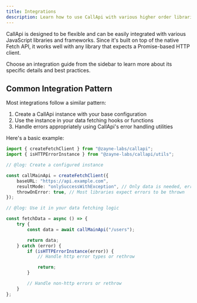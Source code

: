 ```yaml
---
title: Integrations
description: Learn how to use CallApi with various higher order libraries and frameworks
---
```


CallApi is designed to be flexible and can be easily integrated with various JavaScript libraries and frameworks. Since it's built on top of the native Fetch API, it works well with any library that expects a Promise-based HTTP client.

<Callout>
	Choose an integration guide from the sidebar to learn more about its specific details and best
	practices.
</Callout>

## Common Integration Pattern

Most integrations follow a similar pattern:

1. Create a CallApi instance with your base configuration
2. Use the instance in your data fetching hooks or functions
3. Handle errors appropriately using CallApi's error handling utilities

Here's a basic example:

```ts twoslash title="example.ts"
import { createFetchClient } from "@zayne-labs/callapi";
import { isHTTPErrorInstance } from "@zayne-labs/callapi/utils";

// @log: Create a configured instance

const callMainApi = createFetchClient({
	baseURL: "https://api.example.com",
	resultMode: "onlySuccessWithException", // Only data is needed, errors are thrown
	throwOnError: true, // Most libraries expect errors to be thrown
});

// @log: Use it in your data fetching logic

const fetchData = async () => {
	try {
		const data = await callMainApi("/users");

		return data;
	} catch (error) {
		if (isHTTPErrorInstance(error)) {
			// Handle http error types or rethrow

			return;
		}

		// Handle non-http errors or rethrow
	}
};
```
